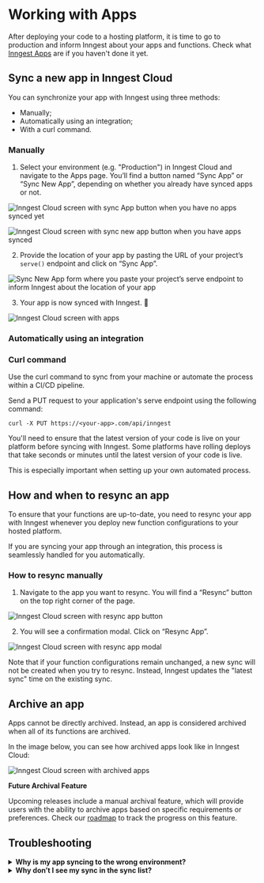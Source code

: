 
# Working with Apps
After deploying your code to a hosting platform, it is time to go to production and inform Inngest about your apps and functions. Check what [Inngest Apps](/docs/apps) are if you haven't done it yet.

## Sync a new app in Inngest Cloud

You can synchronize your app with Inngest using three methods: 
- Manually;
- Automatically using an integration;
- With a curl command.

### Manually

1. Select your environment (e.g. "Production") in Inngest Cloud and navigate to the Apps page. You’ll find a button named “Sync App” or “Sync New App”, depending on whether you already have synced apps or not.

<img
  src="/assets/docs/apps/apps-cloud-empty-sync-button.png"
  className="rounded-md"
  alt="Inngest Cloud screen with sync App button when you have no apps synced yet"
/>

<img
  src="/assets/docs/apps/apps-cloud-sync-button.png"
  className="rounded-md"
  alt="Inngest Cloud screen with sync new app button when you have apps synced"
/>

2. Provide the location of your app by pasting the URL of your project’s `serve()` endpoint and click on “Sync App”.

<img
  src="/assets/docs/apps/apps-cloud-sync-url.png"
  className="rounded-md"
  alt="Sync New App form where you paste your project’s serve endpoint to inform Inngest about the location of your app"
/>

3. Your app is now synced with Inngest. 🎉

<img
  src="/assets/docs/apps/apps-cloud.png"
  className="rounded-md"
  alt="Inngest Cloud screen with apps"
/>

### Automatically using an integration

<ButtonCol>
<ButtonDeploy href="/docs/deploy/vercel?ref=docs-app" type="vercel" label="Learn how to install our official Vercel integration" />
<ButtonDeploy href="/docs/deploy/netlify?ref=docs-app" type="netlify" label="Learn how to install our official Netlify integration" />
</ButtonCol>

### Curl command

Use the curl command to sync from your machine or automate the process within a CI/CD pipeline.

Send a PUT request to your application's serve endpoint using the following command:

```shell
curl -X PUT https://<your-app>.com/api/inngest
```

<Callout>

You'll need to ensure that the latest version of your code is live on your platform before syncing with Inngest. Some platforms have rolling deploys that take seconds or minutes until the latest version of your code is live.

This is especially important when setting up your own automated process.

</Callout>

## How and when to resync an app

To ensure that your functions are up-to-date, you need to resync your app with Inngest whenever you deploy new function configurations to your hosted platform.

<Callout>
If you are syncing your app through an integration, this process is seamlessly handled for you automatically.
</Callout>

### How to resync manually

1. Navigate to the app you want to resync. You will find a “Resync” button on the top right corner of the page.

<img
  src="/assets/docs/apps/apps-cloud-resync-button.png"
  className="rounded-md"
  alt="Inngest Cloud screen with resync app button"
/>

2. You will see a confirmation modal. Click on “Resync App”.

<img
  src="/assets/docs/apps/apps-cloud-resync-modal.png"
  className="rounded-md"
  alt="Inngest Cloud screen with resync app modal"
/>

<Callout>
Note that if your function configurations remain unchanged, a new sync will not be created when you try to resync. Instead, Inngest updates the "latest sync" time on the existing sync.
</Callout>

## Archive an app

Apps cannot be directly archived. Instead, an app is considered archived when all of its functions are archived.

In the image below, you can see how archived apps look like in Inngest Cloud:

<img
  src="/assets/docs/apps/apps-cloud-archived.png"
  className="rounded-md"
  alt="Inngest Cloud screen with archived apps"
/>

**Future Archival Feature**

Upcoming releases include a manual archival feature, which will provide users with the ability to archive apps based on specific requirements or preferences. Check our [roadmap](https://roadmap.inngest.com/roadmap) to track the progress on this feature.

## Troubleshooting

<details>
  <summary><strong>Why is my app syncing to the wrong environment?</strong></summary>

- Apps are synced to one environment. The [**`INNGEST_SIGNING_KEY`**](https://www.inngest.com/docs/sdk/environment-variables#inngest-signing-key) ensures that your app is synced within the correct Inngest environment. Verify that you assigned your signing key to the right `INNGEST_SIGNING_KEY` environment variable in your hosting provider or **`.env`** file locally.

</details>


<details> 
  <summary><strong>Why don’t I see my sync in the sync list?</strong></summary>

  If you're experiencing difficulties with syncing and cannot locate your sync in the sync list, consider the following scenarios:

  1. **Deduped Syncs:**
  - When you resync the app with identical function configurations to a previous sync, a new sync is not created. Instead, we update the "latest sync" time on the existing sync.
  - Solution: Check the latest sync time on the previous sync to verify if the update occurred as expected.
  
  2. **Different App ID:**
  - If you resync the app after modifying the [app ID](https://www.inngest.com/docs/reference/client/create), a new app is created, not a new sync within the existing app.
  - Solution: Confirm the creation of a new app when changing the app ID.
  
  3. **Syncing Errors:**
  - *Manual Syncs and Manual Resyncs:*
    - Sync failures during manual operations are immediately displayed, preventing the creation of a new sync. The image below shows an example of an error while manually syncing:
      <img
        src="/assets/docs/apps/apps-cloud-error-sync.png"
        className="rounded-md"
        alt="Inngest Cloud screen with app error while syncing"
      />            
    - Solution: Review the displayed error message and address the syncing issue accordingly.
  - *Automatic Syncs (such as Vercel Integration) and using Curl Command:*
    - Failures in automatic syncs may not be immediately visible. In such cases, an unattached sync (a sync without an app) containing the failure message is created.
      <img
        src="/assets/docs/apps/apps-cloud-sync-info-error.png"
        className="rounded-md"
        alt="Inngest Cloud screen with app sync error"
      />
        
    - Solution: Check for unattached syncs and address the issues outlined in the failure message. The image below shows the location of unattached syncs in Inngest Cloud:
      <img
        src="/assets/docs/apps/apps-cloud-unattached-syncs.png"
        className="rounded-md"
        alt="Inngest Cloud screen with unattached syncs"
      />
</details>
